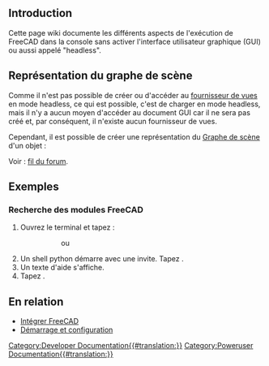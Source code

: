 <languages/>
{{TOCright}}

== Introduction ==

Cette page wiki documente les différents aspects de l'exécution de FreeCAD dans la console sans activer l'interface utilisateur graphique (GUI) ou aussi appelé "headless".

<span id="Scenegraph_Representation"></span>
== Représentation du graphe de scène ==

Comme il n'est pas possible de créer ou d'accéder au [[Viewprovider/fr|fournisseur de vues]] en mode headless, ce qui est possible, c'est de charger {{incode|FreeCADGui}} en mode headless, mais il n'y a aucun moyen d'accéder au document GUI car il ne sera pas créé et, par conséquent, il n'existe aucun fournisseur de vues.

Cependant, il est possible de créer une représentation du [[Scenegraph/fr|Graphe de scène]] d'un objet :

{{Code|lang=python|code=
import FreeCADGui as Gui
from pivy import coin

Gui.setupWithoutGUI()
doc = App.newDocument()
obj = doc.addObject("Part::Box","Box")
doc.recompute()
view = Gui.subgraphFromObject(obj)
}}

<div class="mw-translate-fuzzy">
Voir : [https://forum.freecadweb.org/viewtopic.php?f=10&t=55794&p=481586#p481586 fil du forum].
</div>

<span id="Examples"></span>
== Exemples ==

<span id="Searching_FreeCAD_Modules"></span>
=== Recherche des modules FreeCAD ===

# Ouvrez le terminal et tapez :
#:{{incode|$ /path/to/FreeCAD -c}}
#::ou
#:{{incode|$ /path/to/FreeCADCmd}}
# Un shell python démarre avec une invite. Tapez {{incode|help()}}.
# Un texte d'aide s'affiche.
# Tapez {{incode|modules freecad}}.

<span id="Related"></span>
== En relation ==

* [[Embedding_FreeCAD/fr#Utilisation_de_FreeCAD_sans_interface_graphique_.28GUI.29|Intégrer FreeCAD]]
* [[Start_up_and_Configuration/fr#Executer_FreeCAD_sans_interface_graphique_utilisateur|Démarrage et configuration]]


[[Category:Developer Documentation{{#translation:}}]]
[[Category:Poweruser Documentation{{#translation:}}]]